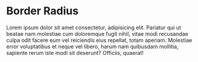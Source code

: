 
<Meta title="json/Dark/BorderRadius" />

# Border Radius

Lorem ipsum dolor sit amet consectetur, adipisicing elit. Pariatur qui ut
beatae nam molestiae cum doloremque fugit nihil, vitae modi recusandae culpa
odit facere eum vel reiciendis eius repellat, totam aperiam. Molestiae error
voluptatibus et neque vel libero, harum nam quibusdam mollitia, sapiente rerum
iste modi sit deserunt? Officiis, quaerat!

<DesignTokenDocBlock categoryName="dist/js/json/Dark/borderRadius.json" maxHeight={10000} />